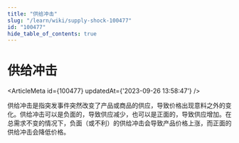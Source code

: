 ```yaml
---
title: "供给冲击"
slug: "/learn/wiki/supply-shock-100477"
id: "100477"
hide_table_of_contents: true
---
```



# 供给冲击

<ArticleMeta id={100477} updatedAt={'2023-09-26 13:58:47'} />
<div className='border-solid border-b border-t-0 my-4 border-[var(--ifm-color-gray-300)]' />

供给冲击是指突发事件突然改变了产品或商品的供应，导致价格出现意料之外的变化。供给冲击可以是负面的，导致供应减少，也可以是正面的，导致供应增加。在总需求不变的情况下，负面（或不利）的供给冲击会导致产品价格上涨，而正面的供给冲击会降低价格。
